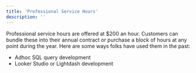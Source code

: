 ```yaml
---
title: 'Professional Service Hours'
description: ''
---
```


Professional service hours are offered at $200 an hour. Customers can bundle these into their annual contract or purchase a block of hours at any point during the year. Here are some ways folks have used them in the past:

- Adhoc SQL query development
- Looker Studio or Lightdash development
